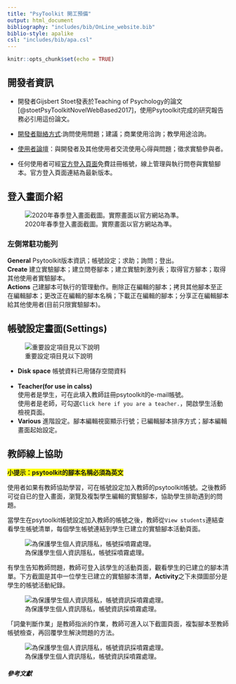 ```yaml
---
title: "PsyToolkit 開工預備"
output: html_document
bibliography: "includes/bib/OnLine_website.bib"
biblio-style: apalike
csl: "includes/bib/apa.csl"
---
```


```r
knitr::opts_chunk$set(echo = TRUE)
```

## 開發者資訊 

- 開發者Gijsbert Stoet發表於Teaching of Psychology的論文[@stoetPsyToolkitNovelWebBased2017]，使用Psytoolkit完成的研究報告務必引用這份論文。

- [開發者聯絡方式](https://www.psytoolkit.org/contact.html):詢問使用問題；建議；商業使用洽詢；教學用途洽詢。  

- [使用者論壇](http://psytoolkit.boards.net/)：與開發者及其他使用者交流使用心得與問題；徵求實驗參與者。

- 任何使用者可經[官方登入頁面](https://www.psytoolkit.org/#_web_based_login)免費註冊帳號，線上管理與執行問卷與實驗腳本。官方登入頁面連結為最新版本。

## 登入畫面介紹

![2020年春季登入畫面截圖。實際畫面以官方網站為準。](includes/img/Psytoolkit_login.png)  

### 左側常駐功能列

**General** Psytoolkit版本資訊；帳號設定；求助；詢問；登出。<br/>
**Create** 建立實驗腳本；建立問卷腳本；建立實驗刺激列表；取得官方腳本；取得其他使用者實驗腳本。<br/>
**Actions** 己建腳本可執行的管理動作。刪除正在編輯的腳本；拷貝其他腳本至正在編輯腳本；更改正在編輯的腳本名稱；下載正在編輯的腳本；分享正在編輯腳本給其他使用者(目前只限實驗腳本)。

## 帳號設定畫面(Settings)

![重要設定項目見以下說明](includes/img/Psytoolkit_settings.png)

- **Disk space** 帳號資料已用儲存空間資料<br/>  
- **Teacher(for use in calss)**<br/> 使用者是學生，可在此填入教師註冊psytoolkit的e-mail帳號。<br/>
使用者是老師，可勾選`Click here if you are a teacher.`，開啟學生活動檢視頁面。  <br/>
- **Various** 進階設定。腳本編輯視窗顯示行號；已編輯腳本排序方式；腳本編輯畫面起始設定。  


## 教師線上協助

<span style="background-color: #FFFF00">
**小提示：psytoolkit的腳本名稱必須為英文**
</span>

使用者如果有教師協助學習，可在帳號設定加入教師的psytoolkit帳號。之後教師可從自已的登入畫面，瀏覽及複製學生編輯的實驗腳本，協助學生排助遇到的問題。

當學生在psytoolkit帳號設定加入教師的帳號之後，教師從`View students`連結查看學生帳號清單，每個學生帳號連結到學生已建立的實驗腳本活動頁面。

![為保護學生個人資訊隱私，帳號採噴霧處理。](includes/img/PsyToolkit_tutor.png)

有學生告知教師問題，教師可登入該學生的活動頁面，觀看學生的已建立的腳本清單。下方截圖是其中一位學生已建立的實驗腳本清單，**Activity**之下未擷圖部分是學生的帳號活動紀錄。

![為保護學生個人資訊隱私，帳號資訊採噴霧處理。](includes/img/Psytoolkit_student_view01.png)

「詞彙判斷作業」是教師指派的作業，教師可進入以下截圖頁面，複製腳本至教師帳號檢查，再回覆學生解決問題的方法。

![為保護學生個人資訊隱私，帳號資訊採噴霧處理。](includes/img/Psytoolkit_student_view02.png)

##### 參考文獻


